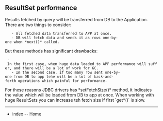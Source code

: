== ResultSet performance ==

Results fetched by query will be transferred from DB to the Application. There are two things to consider:
	- All fetched data transferred to APP at once.
	- DB will fetch data and sends it as rows one-by-one when *next()* called.

But these methods has significant drawbacks:
  - In the first case, when huge data loaded to APP performance will suffer, and there will be a lot of work for GC.
	- In the second case, if too many row sent one-by-one from DB to app tehe will be a lot of back-and-forth operations which painful for performance.

For these reasons JDBC drivers has *setFetchSize()* method, it indicates the value which will be loaded from DB to app at once. When working with huge ResultSets you can increase teh fetch size if first `get*()` is slow.

<hr>

* [[index]] -- Home
